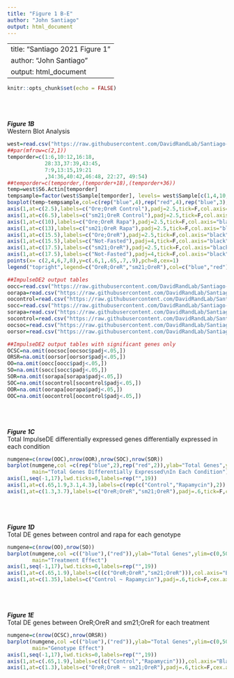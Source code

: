 ```yaml
---
title: "Figure 1 B-E"
author: "John Santiago"
output: html_document
---
```


---
title: "Santiago 2021 Figure 1"
author: "John Santiago"
output: html_document
---

```r
knitr::opts_chunk$set(echo = FALSE)
```

<br  /><br  /><br  />
***Figure 1B***<br  />
Western Blot Analysis

```r
west=read.csv("https://raw.githubusercontent.com/DavidRandLab/Santiago-et-al-2021-BMC-Genomics/main/Data%20Files/P70S6%20Western%20Blot%20Data%20Normalized.csv")
##par(mfrow=c(2,1))
temporder=c(1:6,10:12,16:18,
            28:33,37:39,43:45,
            7:9,13:15,19:21
            ,34:36,40:42,46:48, 22:27, 49:54)
##temporder=c(temporder,(temporder+18),(temporder+36))
temp=west$S6.Actin[temporder]
tempsample=factor(west$Sample[temporder], levels= west$Sample[c(1,4,10,16,28,31,37,43,7,13,19,34,40,46,22,25,49,52)])
boxplot(temp~tempsample,col=c(rep("blue",4),rep("red",4),rep("blue",3),rep("red",3),"blue","blue","red","red"),ylab="P70S6K/Actin",xlab="",cex.lab=1,names=c("Fasted","1H", "2H","4H", "Fasted","1H", "2H","4H","1H", "2H","4H","1H", "2H","4H","Control","Rapa","Control","Rapa"),cex.axis=1,ylim=c(0,1))
axis(1,at=c(2.5),labels=c("Ore;OreR Control"),padj=2.5,tick=F,col.axis="black",cex.axis=1)
axis(1,at=c(6.5),labels=c("sm21;OreR Control"),padj=2.5,tick=F,col.axis="black",cex.axis=1)
axis(1,at=c(10),labels=c("Ore;OreR Rapa"),padj=2.5,tick=F,col.axis="black",cex.axis=1)
axis(1,at=c(13),labels=c("sm21;OreR Rapa"),padj=2.5,tick=F,col.axis="black",cex.axis=1)
axis(1,at=c(15.5),labels=c("Ore;OreR"),padj=2.5,tick=F,col.axis="black",cex.axis=1)
axis(1,at=c(15.5),labels=c("Not-Fasted"),padj=4,tick=F,col.axis="black",cex.axis=1)
axis(1,at=c(17.5),labels=c("sm21;OreR"),padj=2.5,tick=F,col.axis="black",cex.axis=1)
axis(1,at=c(17.5),labels=c("Not-Fasted"),padj=4,tick=F,col.axis="black",cex.axis=1)
points(x= c(2,4,6,7,8),y=c(.6,1,.65,.7,.9),pch=8,cex=1)
legend("topright",legend=c("OreR;OreR","sm21;OreR"),col=c("blue","red"),pch=20)
```

```r
##ImpulseDE2 output tables
oocc=read.csv("https://raw.githubusercontent.com/DavidRandLab/Santiago-et-al-2021-BMC-Genomics/main/Data%20Files/ImpulseDE%20Outputs/Table%20S3E%20OOC-OOR.csv",row.names=1)
oorapa=read.csv("https://raw.githubusercontent.com/DavidRandLab/Santiago-et-al-2021-BMC-Genomics/main/Data%20Files/ImpulseDE%20Outputs/Table%20S3B%20OOR.csv",row.names=1)
oocontrol=read.csv("https://raw.githubusercontent.com/DavidRandLab/Santiago-et-al-2021-BMC-Genomics/main/Data%20Files/ImpulseDE%20Outputs/Table%20S3A%20OOC.csv",row.names=1)
socc=read.csv("https://raw.githubusercontent.com/DavidRandLab/Santiago-et-al-2021-BMC-Genomics/main/Data%20Files/ImpulseDE%20Outputs/Table%20S3F%20SOC-SOR.csv",row.names=1)
sorapa=read.csv("https://raw.githubusercontent.com/DavidRandLab/Santiago-et-al-2021-BMC-Genomics/main/Data%20Files/ImpulseDE%20Outputs/Table%20S3D%20SOR.csv",row.names=1)
socontrol=read.csv("https://raw.githubusercontent.com/DavidRandLab/Santiago-et-al-2021-BMC-Genomics/main/Data%20Files/ImpulseDE%20Outputs/Table%20S3C%20SOC.csv",row.names=1)
oocsoc=read.csv("https://raw.githubusercontent.com/DavidRandLab/Santiago-et-al-2021-BMC-Genomics/main/Data%20Files/ImpulseDE%20Outputs/Table%20S3G%20OOC-SOC.csv",row.names=1)
oorsor=read.csv("https://raw.githubusercontent.com/DavidRandLab/Santiago-et-al-2021-BMC-Genomics/main/Data%20Files/ImpulseDE%20Outputs/Table%20S3H%20OOR-SOR.csv",row.names=1)

##ImpulseDE2 output tables with significant genes only
OCSC=na.omit(oocsoc[oocsoc$padj<.05,])
ORSR=na.omit(oorsor[oorsor$padj<.05,])
OO=na.omit(oocc[oocc$padj<.05,])
SO=na.omit(socc[socc$padj<.05,])
SOR=na.omit(sorapa[sorapa$padj<.05,])
SOC=na.omit(socontrol[socontrol$padj<.05,])
OOR=na.omit(oorapa[oorapa$padj<.05,])
OOC=na.omit(oocontrol[oocontrol$padj<.05,])
```

<br  /><br  /><br  />
***Figure 1C***<br  />
Total ImpulseDE differentially expressed genes differentially expressed in each condition
```r
numgene=c(nrow(OOC),nrow(OOR),nrow(SOC),nrow(SOR))
barplot(numgene,col =c(rep("blue",2),rep("red",2)),ylab="Total Genes",ylim=c(0,5000),
        main="Total Genes Differentially Expressed\nIn Each Condition")
axis(1,seq(-1,17),lwd.ticks=0,labels=rep("",19))
axis(1,at=c(.65,1.9,3.1,4.3),labels=c(rep(c("Control","Rapamycin"),2)),col.axis="Black",tick=F,cex=.5,padj=-1.5)
axis(1,at=c(1.3,3.7),labels=c("OreR;OreR","sm21;OreR"),padj=.6,tick=F,cex.axis=1)
```

<br  /><br  /><br  />
***Figure 1D***<br  />
Total DE genes between control and rapa for each genotype
```r
numgene=c(nrow(OO),nrow(SO))
barplot(numgene,col =c(("blue"),("red")),ylab="Total Genes",ylim=c(0,5000),
        main="Treatment Effect")
axis(1,seq(-1,17),lwd.ticks=0,labels=rep("",19))
axis(1,at=c(.65,1.9),labels=c((c("OreR;OreR","sm21;OreR"))),col.axis="Black",tick=F,cex=.5,padj=-1.5)
axis(1,at=c(1.35),labels=c("Control ~ Rapamycin"),padj=.6,tick=F,cex.axis=1)
```

<br  /><br  /><br  />
***Figure 1E***<br  />
Total DE genes between OreR;OreR and sm21;OreR for each treatment
```r
numgene=c(nrow(OCSC),nrow(ORSR))
barplot(numgene,col =c(("blue"),("red")),ylab="Total Genes",ylim=c(0,5000),
        main="Genotype Effect")
axis(1,seq(-1,17),lwd.ticks=0,labels=rep("",19))
axis(1,at=c(.65,1.9),labels=c((c("Control","Rapamycin"))),col.axis="Black",tick=F,cex=.5,padj=-1.5)
axis(1,at=c(1.3),labels=c("OreR;OreR ~ sm21;OreR"),padj=.6,tick=F,cex.axis=1)
```